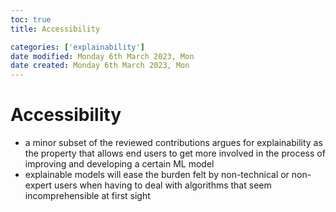```yaml
---
toc: true
title: Accessibility

categories: ['explainability']
date modified: Monday 6th March 2023, Mon
date created: Monday 6th March 2023, Mon
---
```


# Accessibility


- a minor subset of the reviewed contributions argues for explainability as the property that allows end users to get more involved in the process of improving and developing a certain ML model
- explainable models will ease the burden felt by non-technical or non-expert users when having to deal with algorithms that seem incomprehensible at first sight



